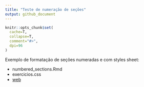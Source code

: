 ```yaml
---
title: "Teste de numeração de seções"
output: github_document
---
```


```r
knitr::opts_chunk$set(
  cache=T,
  collapse=T,
  comment="#>",
  dpi=96
)
```

Exemplo de formatação de seções numeradas e com styles sheet:

* numbered_sections.Rmd
* exercicios.css
* [web](https://github.com/dan-reznik/formatando_Rmd_para_exercicios/numbered_sections.html)

